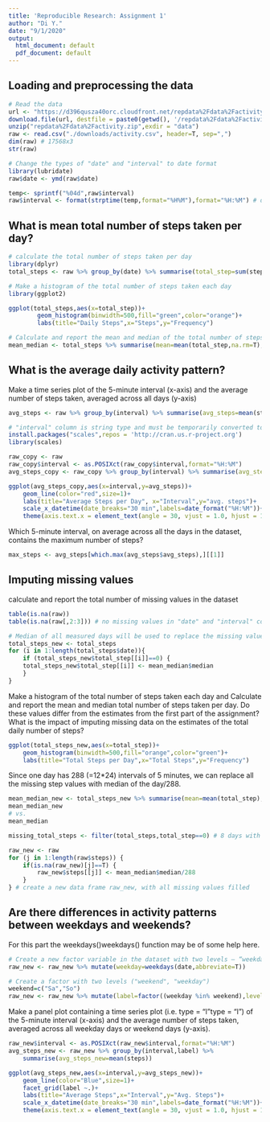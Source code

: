 ```yaml
---
title: 'Reproducible Research: Assignment 1'
author: "Di Y."
date: "9/1/2020"
output:
  html_document: default
  pdf_document: default
---
```


## Loading and preprocessing the data
```r
# Read the data
url <- "https://d396qusza40orc.cloudfront.net/repdata%2Fdata%2Factivity.zip"
download.file(url, destfile = paste0(getwd(), '/repdata%2Fdata%2Factivity.zip'), method = "curl")
unzip("repdata%2Fdata%2Factivity.zip",exdir = "data")
raw <- read.csv("./downloads/activity.csv", header=T, sep=",")
dim(raw) # 17568x3
str(raw)
```

```r
# Change the types of "date" and "interval" to date format
library(lubridate)
raw$date <- ymd(raw$date)

temp<- sprintf("%04d",raw$interval)
raw$interval <- format(strptime(temp,format="%H%M"),format="%H:%M") # data type:string
```

## What is mean total number of steps taken per day?
```r
# calculate the total number of steps taken per day
library(dplyr)
total_steps <- raw %>% group_by(date) %>% summarise(total_step=sum(steps, na.rm=T))

# Make a histogram of the total number of steps taken each day
library(ggplot2)
```

```r
ggplot(total_steps,aes(x=total_step))+
        geom_histogram(binwidth=500,fill="green",color="orange")+
        labs(title="Daily Steps",x="Steps",y="Frequency")
```

```r
# Calculate and report the mean and median of the total number of steps taken per day
mean_median <- total_steps %>% summarise(mean=mean(total_step,na.rm=T),median=median(total_step,na.rm=T))
```
## What is the average daily activity pattern?
Make a time series plot of the 5-minute interval (x-axis) and the average number of steps taken, averaged across all days (y-axis)

```r
avg_steps <- raw %>% group_by(interval) %>% summarise(avg_steps=mean(steps,na.rm=T))

# "interval" column is string type and must be temporarily converted to POSIXct to plot a readable time series plot
install.packages("scales",repos = 'http://cran.us.r-project.org')
library(scales)

raw_copy <- raw
raw_copy$interval <- as.POSIXct(raw_copy$interval,format="%H:%M")
avg_steps_copy <- raw_copy %>% group_by(interval) %>% summarise(avg_steps=mean(steps,na.rm=T))
```

```r
ggplot(avg_steps_copy,aes(x=interval,y=avg_steps))+
    geom_line(color="red",size=1)+
    labs(title="Average Steps per Day", x="Interval",y="avg. steps")+
    scale_x_datetime(date_breaks="30 min",labels=date_format("%H:%M"))+
    theme(axis.text.x = element_text(angle = 30, vjust = 1.0, hjust = 1.0))
```

Which 5-minute interval, on average across all the days in the dataset, contains the maximum number of steps?

```r
max_steps <- avg_steps[which.max(avg_steps$avg_steps),][[1]]
```
## Imputing missing values
calculate and report the total number of missing values in the dataset 
```r
table(is.na(raw))
table(is.na(raw[,2:3])) # no missing values in "date" and "interval" columns

# Median of all measured days will be used to replace the missing values in df(total_steps).
total_steps_new <- total_steps
for (i in 1:length(total_steps$date)){
    if (total_steps_new$total_step[[i]]==0) {
    total_steps_new$total_step[[i]] <- mean_median$median
    } 
}

```
Make a histogram of the total number of steps taken each day and Calculate and report the mean and median total number of steps taken per day. Do these values differ from the estimates from the first part of the assignment? What is the impact of imputing missing data on the estimates of the total daily number of steps?

```r
ggplot(total_steps_new,aes(x=total_step))+
    geom_histogram(binwidth=500,fill="orange",color="green")+
    labs(title="Total Steps per Day",x="Total Steps",y="Frequency")
```
Since one day has 288 (=12*24) intervals of 5 minutes, we can replace all the missing step values with median of the day/288.
```r
mean_median_new <- total_steps_new %>% summarise(mean=mean(total_step),median=median(total_step))
mean_median_new
# vs.
mean_median

missing_total_steps <- filter(total_steps,total_step==0) # 8 days with missing steps

raw_new <- raw
for (j in 1:length(raw$steps)) {
    if(is.na(raw_new)[j]==T) {
        raw_new$steps[[j]] <- mean_median$median/288
    }
} # create a new data frame raw_new, with all missing values filled
```
## Are there differences in activity patterns between weekdays and weekends?
For this part the weekdays()\color{red}{\verb|weekdays()|}weekdays() function may be of some help here. 
```r
# Create a new factor variable in the dataset with two levels – “weekday” and “weekend” indicating whether a given date is a weekday or weekend day.
raw_new <- raw_new %>% mutate(weekday=weekdays(date,abbreviate=T))

# Create a factor with two levels ("weekend", "weekday")
weekend=c("Sa","So")
raw_new <- raw_new %>% mutate(label=factor((weekday %in% weekend),levels=c(FALSE,TRUE),labels=c("weekday","weekend")))

```
Make a panel plot containing a time series plot (i.e. type = "l"\color{red}{\verb|type = "l"|}type = "l") of the 5-minute interval (x-axis) and the average number of steps taken, averaged across all weekday days or weekend days (y-axis). 
```r
raw_new$interval <- as.POSIXct(raw_new$interval,format="%H:%M")
avg_steps_new <- raw_new %>% group_by(interval,label) %>%
    summarise(avg_steps_new=mean(steps))
```

```r
ggplot(avg_steps_new,aes(x=interval,y=avg_steps_new))+
    geom_line(color="Blue",size=1)+
    facet_grid(label ~.)+
    labs(title="Average Steps",x="Interval",y="Avg. Steps")+
    scale_x_datetime(date_breaks="30 min",labels=date_format("%H:%M"))+
    theme(axis.text.x = element_text(angle = 30, vjust = 1.0, hjust = 1.0))
```


